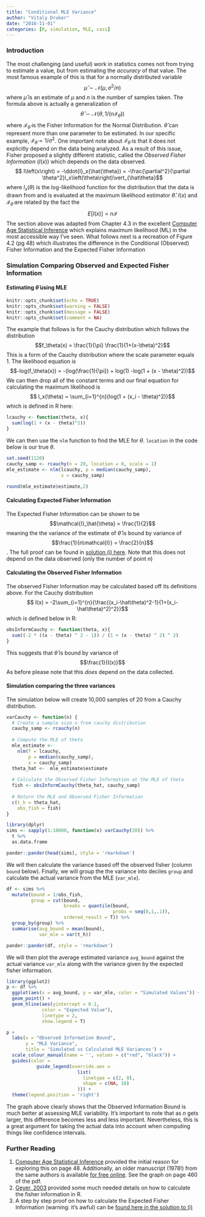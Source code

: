 ```yaml
---
title: "Conditional MLE Variance"
author: "Vitaly Druker"
date: "2016-11-01"
categories: [R, simulation, MLE, casi]
---
```

### Introduction  
The most challenging (and useful) work in statistics comes not from trying to estimate a value, but from estimating the _accuracy_ of that value. The most famous example of this is that for a normally distributed variable 
$$\hat{\mu} \sim  \mathcal{N}\left( \mu, \sigma^2/n\right)$$ 
where $\hat{\mu}$ is an estimate of $\mu$ and $n$ is the number of samples taken.
The formula above is actually a generalization of 
$$\hat{\theta} \sim  \mathcal{N}\left( \theta, 1/(n\mathcal{I}_\hat{\theta})\right)$$ 
where $\mathcal{I}_\hat{\theta}$ is the Fisher Information for the Normal Distribution. $\hat{\theta}$ can represent more than one parameter to be estimated. In our specific example, $\mathcal{I}_\hat{\theta} = 1/\sigma^2$. One important note about $\mathcal{I}_\hat{\theta}$ is that it does not explicitly depend on the data being analyzed. 
As a result of this issue, Fisher proposed a slightly different statistic, called the _Observed Fisher Information_ ($I(x)$) which depends on the data observed.
$$ I\left(x\right) = -\ddot{l}_x(\hat{\theta}) = -\frac{\partial^2}{\partial \theta^2}l_x\left(\theta\right)\vert_{\hat\theta}$$ 
where $l_x\left(\theta \right)$ is the log-likelihood function for the distribution that the data is drawn from and is evaluated at the maximum likelihood estimator $\hat\theta$.
$I(x)$ and $\mathcal{I}_\hat{\theta}$ are related by the fact the 
$$E[I(x)] = n\mathcal{I}$$ 
The section above was adapted from Chapter 4.3 in the excellent [Computer Age Statistical Inference][efron_hastie] which explains maximum likelihood (ML) in the most accessible way I've seen. What follows next is a recreation of Figure 4.2 (pg 48) which illustrates the difference in the Conditional (Observed) Fisher Information and the Expected Fisher Information

### Simulation Comparing Observed and Expected Fisher Information  

#### Estimating $\hat{\theta}$ using MLE
```r
knitr::opts_chunk$set(echo = TRUE)
knitr::opts_chunk$set(warning = FALSE)
knitr::opts_chunk$set(message = FALSE)
knitr::opts_chunk$set(comment = NA)

```


The example that follows is for the Cauchy distribution which follows the distribution
$$f_\theta(x) = \frac{1}{\pi} \frac{1}{1+(x-\theta)^2}$$ 
This is a form of the Cauchy distribution where the scale parameter equals 1. The likelihood equation is
$$-log(f_\theta(x)) = -(log(\frac{1}{\pi}) + log(1) -log(1 + (x - \theta)^2))$$
We can then drop all of the constant terms and our final equation for calculating the maximum likelihood is
$$ l_x(\theta) = \sum_{i=1}^{n}{log(1 + (x_i - \theta)^2)}$$ 
which is defined in R here:

```r
lcauchy <- function(theta, x){
  sum(log(1 + (x - theta)^2))
}
```
We can then use the `nlm` function to find the MLE for $\theta$. `location` in the code below is our true $\theta$.

```r
set.seed(1120)
cauchy_samp <- rcauchy(n = 20, location = 0, scale = 1)
mle_estimate <- nlm(lcauchy, p = median(cauchy_samp), 
                    x = cauchy_samp)

round(mle_estimate$estimate,2)
```

#### Calculating Expected Fisher Information
The Expected Fisher Information can be shown to be
$$\mathcal{I}_\hat{\theta} = \frac{1}{2}$$ 
meaning the the variance of the estimate of $\hat{\theta}$ is bound by variance of
$$\frac{1}{n\mathcal{I}} = \frac{2}{n}$$. 
The full proof can be found in [solution (i) here][expected_fisher]. Note that this does not depend on the data observed (only the number of point $n$)  

#### Calculating the Observed Fisher Information  
The observed Fisher Information may be calculated based off its definitions above. For the Cauchy distribution
$$ I(x) = -2\sum_{i=1}^{n}{\frac{(x_i-\hat\theta)^2-1}{1+(x_i-\hat\theta)^2)^2}}$$ 
which is defined below in R:

```r
obsInformCauchy <- function(theta, x){
  sum((-2 * ((x - theta) ^ 2 - 1)) / (1 + (x - theta) ^ 2) ^ 2)
}
```

This suggests that $\hat{\theta}$ is bound by variance of 
$$\frac{1}{I(x)}$$
As before please note that this  _does_ depend on the data collected.

#### Simulation comparing the three variances
The simulation below will create 10,000 samples of 20 from a Cauchy distribution. 

```r
varCauchy <- function(n) {
  # Create a sample size n from cauchy distribution
  cauchy_samp <- rcauchy(n)
  
  # Compute the MLE of theta
  mle_estimate <-
    nlm(f = lcauchy, 
        p = median(cauchy_samp),
        x = cauchy_samp)
  theta_hat <-  mle_estimate$estimate
  
  # Calculate the Observed Fisher Information at the MLE of theta
  fish <- obsInformCauchy(theta_hat, cauchy_samp)
  
  # Return the MLE and Observed Fisher Information
  c(t_h = theta_hat,
    obs_fish = fish)
}

library(dplyr)
sims <- sapply(1:10000, function(x) varCauchy(20)) %>% 
  t %>% 
  as.data.frame

pander::pander(head(sims), style = 'rmarkdown')
```


We will then calculate the variance based off the observed fisher (column `bound` below). Finally, we will group the the variance into deciles `group` and calculate the actual variance from the MLE (`var_mle`). 
```r

df <- sims %>% 
  mutate(bound = 1/obs_fish, 
         group = cut(bound, 
                     breaks = quantile(bound, 
                                       probs = seq(0,1,.1)),
                     ordered_result = T)) %>% 
  group_by(group) %>% 
  summarise(avg_bound = mean(bound),
            var_mle = var(t_h))

pander::pander(df, style = 'rmarkdown')

```

We will then plot the average estimated variance `avg_bound` against the actual variance `var_mle` along with the variance given by the expected fisher information.


```r
library(ggplot2)
p <- df %>% 
  ggplot(aes(x = avg_bound, y = var_mle, color = "Simulated Values")) + 
  geom_point() + 
  geom_hline(aes(yintercept = 0.1, 
             color = "Expected Value"),
             linetype = 2,
             show.legend = T)
```

```r
p +
  labs(x = "Observed Information Bound",
       y = "MLE Variance",
       title = 'Simulated vs Calculated MLE Variances') +
  scale_colour_manual(name = '', values = c("red", "black")) +
  guides(color =
           guide_legend(override.aes =
                          list(
                            linetype = c(2, 0),
                            shape = c(NA, 16)
                          ))) +
  theme(legend.position = 'right')

```

The graph above clearly shows that the Observed Information Bound is much better at assessing MLE variability. It's important to note that as $n$ gets larger, this difference becomes less and less important. Nevertheless, this is a great argument for taking the actual data into account when computing things like confidence intervals. 

### Further Reading  
1. [Computer Age Statistical Inference][efron_hastie] provided the initial reason for exploring this on page 48. Additionally, an older manuscript (1978!) from the same authors is available [for free online](https://www.stat.tamu.edu/~suhasini/teaching613/expected_observed_information78.pdf). See the graph on page 460 of the pdf.  
2. [Geyer, 2003][geyer_mle] provided some much needed details on how to calculate the fisher information in R. 
3. A step by step proof on how to calculate the Expected Fisher Information (warning: it's awful) can be [found here in the solution to (i)][expected_fisher]

[efron_hastie]: https://web.stanford.edu/~hastie/CASI/
[geyer_mle]: http://www.stat.umn.edu/geyer/5931/mle/mle.pdf
[expected_fisher]: http://wwwf.imperial.ac.uk/~das01/MyWeb/M3S3/Handouts/WorkedExample-Cauchy.pdf